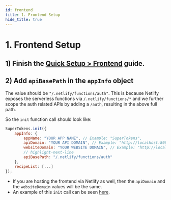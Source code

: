 ```yaml
---
id: frontend
title: 1. Frontend Setup
hide_title: true
---
```


<!-- COPY DOCS -->
<!-- ./thirdpartyemailpassword/serverless/with-netlify/frontend.mdx -->


# 1. Frontend Setup

## 1) Finish the [Quick Setup > Frontend](../../quick-setup/frontend) guide.

## 2) Add `apiBasePath` in the `appInfo` object
The value should be `"/.netlify/functions/auth"`. This is because Netlify exposes the serverless functions via `/.netlify/functions/*` and we further scope the auth related APIs by adding a `/auth`, resulting in the above full path.

So the `init` function call should look like:

<FrontendSDKTabs>
<TabItem value="reactjs">

```jsx
SuperTokens.init({
    appInfo: {
        appName: "YOUR APP NAME", // Example: "SuperTokens",
        apiDomain: "YOUR API DOMAIN", // Example: "http://localhost:8080"
        websiteDomain: "YOUR WEBSITE DOMAIN", // Example: "http://localhost:8080"
        // highlight-next-line
        apiBasePath: "/.netlify/functions/auth" 
    },
    recipeList: [...]
});
```
</TabItem>
</FrontendSDKTabs>

- If you are hosting the frontend via Netlify as well, then the `apiDomain` and the `websiteDomain` values will be the same.
- An example of this `init` call can be seen [here](https://github.com/supertokens/supertokens-auth-react/blob/master/examples/with-netlify/src/App.tsx#L18).

